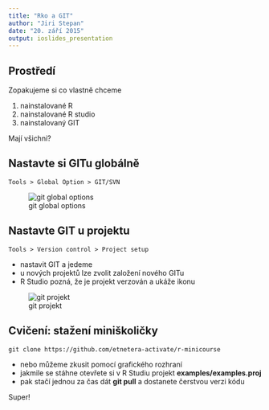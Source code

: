 ```yaml
---
title: "Rko a GIT"
author: "Jiri Stepan"
date: "20. září 2015"
output: ioslides_presentation
---
```


## Prostředí

Zopakujeme si co vlastně chceme

1. nainstalované R
2. nainstalované R studio
3. nainstalovaný GIT

Mají všichni?

## Nastavte si GITu globálně

``` Tools > Global Option > GIT/SVN ```

![git global options](imgs/rstudio-git1.png)

## Nastavte GIT u projektu

``` Tools > Version control > Project setup ```

- nastavit GIT a jedeme
- u nových projektů lze zvolit založení nového GITu
- R Studio pozná, že je projekt verzován a ukáže ikonu

![git projekt](imgs/rstudio-git2.png)


## Cvičení: stažení miniškoličky

```git clone https://github.com/etnetera-activate/r-minicourse```

- nebo můžeme zkusit pomocí grafického rozhraní
- jakmile se stáhne otevřete si v R Studiu projekt **examples/examples.proj**
- pak stačí jednou za čas dát **git pull** a dostanete čerstvou verzi kódu

Super!



